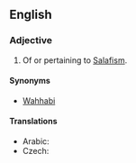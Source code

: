 ==English==
{{wikipedia}}

===Adjective===
{{en-adj|-}}

# Of or pertaining to [[Salafism]].

====Synonyms====
* [[Wahhabi]]

====Translations====
{{trans-top|of or pertaining to Salafism}}
* Arabic: {{t|ar|سلفي|m|tr=sálafi|sc=Arab}}
* Czech: {{t|cs|salafistický}}
{{trans-mid}}
{{trans-bottom}}